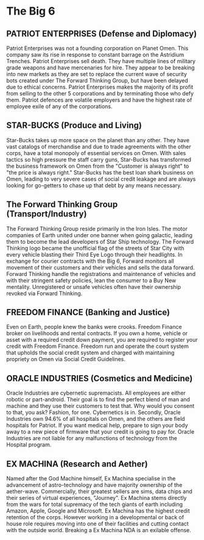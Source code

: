 # The Big 6

## PATRIOT ENTERPRISES (Defense and Diplomacy)

Patriot Enterprises was not a founding corporation on Planet Omen. This company saw its rise in response to constant barrage on the Astridium Trenches. Patriot Enterprises sell death. They have multiple lines of military grade weapons and have mercenaries for hire. They appear to be breaking into new markets as they are set to replace the current wave of security bots created under The Forward Thinking Group, but have been delayed due to ethical concerns. Patriot Enterprises makes the majority of its profit from selling to the other 5 corporations and by terminating those who defy them. Patriot defences are volatile employers and have the highest rate of employee exile of any of the corporations.

## STAR-BUCKS (Produce and Living)

Star-Bucks takes up more space on the planet than any other. They have vast catalogs of merchandise and due to trade agreements with the other corps, have a total monopoly of essential services on Omen. With sales tactics so high pressure the staff carry guns, Star-Bucks has transformed the business framework on Omen from the "Customer is always right" to "the price is always right." Star-Bucks has the best loan shark business on Omen, leading to very severe cases of social credit leakage and are always looking for go-getters to chase up that debt by any means necessary.

## The Forward Thinking Group (Transport/Industry)

The Forward Thinking Group reside primarily in the Iron Isles. The motor companies of Earth united under one banner when going galactic, leading them to become the lead developers of Star Ship technology. The Forward Thinking logo became the unofficial flag of the streets of Star City with every vehicle blasting their Third Eye Logo through their headlights. In exchange for courier contracts with the Big 6, Forward monitors all movement of their customers and their vehicles and sells the data forward. Forward Thinking handle the registrations and maintenance of vehicles and with their stringent safety policies, lean the consumer to a Buy New mentality. Unregistered or unsafe vehicles often have their ownership revoked via Forward Thinking.

## FREEDOM FINANCE (Banking and Justice)

Even on Earth, people knew the banks were crooks. Freedom Finance broker on livelihoods and rental contracts. If you own a home, vehicle or asset with a required credit down payment, you are required to register your credit with Freedom Finance. Freedom run and operate the court system that upholds the social credit system and charged with maintaining propriety on Omen via Social Credit Guidelines.

## ORACLE INDUSTRIES (Cosmetics and Medicine)

Oracle Industries are cybernetic supremacists. All employees are either robotic or part-android. Their goal is to find the perfect blend of man and machine and they use their customers to test that. Why would you consent to that, you ask? Fashion, for one. Cybernetics is in. Secondly, Oracle Industries own 94.6% of all hospitals on Omen, and the others are field hospitals for Patriot. If you want medical help, prepare to sign your body away to a new piece of firmware that your credit is going to pay for. Oracle Industries are not liable for any malfunctions of technology from the Hospital program.

## EX MACHINA (Research and Aether)

Named after the God Machine himself, Ex Machina specialise in the advancement of astro-technology and have majority ownership of the aether-wave. Commercially, their greatest sellers are sims, data chips and their series of virtual experiences, "Journey". Ex Machina stems directly from the wars for total supremacy of the tech giants of earth including Amazon, Apple, Google and Microsoft. Ex Machina has the highest credit retention of the corps. However working in a developmental or back of house role requires moving into one of their facilities and cutting contact with the outside world. Breaking a Ex Machina NDA is an exilable offense.
